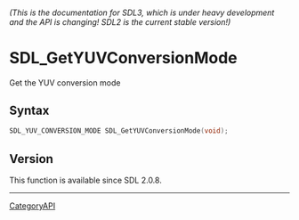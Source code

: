 ====== (This is the documentation for SDL3, which is under heavy development and the API is changing! SDL2 is the current stable version!) ======
= SDL_GetYUVConversionMode =

Get the YUV conversion mode 

== Syntax ==

<syntaxhighlight lang='c'>
SDL_YUV_CONVERSION_MODE SDL_GetYUVConversionMode(void);
</syntaxhighlight>

== Version ==

This function is available since SDL 2.0.8.

----
[[CategoryAPI]]


